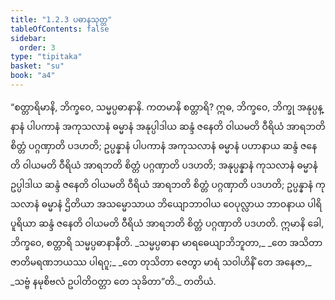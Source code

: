 ```yaml
---
title: "1.2.3 ပဓာနသုတ္တ"
tableOfContents: false
sidebar:
  order: 3
type: "tipitaka"
basket: "su"
book: "a4"
---
```



<DynamicBreadcrumb />

<Division number="13" book="a4" e="ch" v="15" p="322">

<Paragraph number="95" book="a4">
“စတ္တာရိမာနိ, ဘိက္ခဝေ, သမ္မပ္ပဓာနာနိ. ကတမာနိ စတ္တာရိ? ဣဓ, ဘိက္ခဝေ, ဘိက္ခု အနုပ္ပန္နာနံ ပါပကာနံ အကုသလာနံ ဓမ္မာနံ အနုပ္ပါဒါယ ဆန္ဒံ ဇနေတိ ဝါယမတိ ဝီရိယံ အာရဘတိ စိတ္တံ ပဂ္ဂဏှာတိ ပဒဟတိ; ဥပ္ပန္နာနံ ပါပကာနံ အကုသလာနံ ဓမ္မာနံ ပဟာနာယ ဆန္ဒံ ဇနေတိ ဝါယမတိ ဝီရိယံ အာရဘတိ စိတ္တံ ပဂ္ဂဏှာတိ ပဒဟတိ; အနုပ္ပန္နာနံ ကုသလာနံ ဓမ္မာနံ ဥပ္ပါဒါယ ဆန္ဒံ ဇနေတိ ဝါယမတိ ဝီရိယံ အာရဘတိ စိတ္တံ ပဂ္ဂဏှာတိ ပဒဟတိ; ဥပ္ပန္နာနံ ကုသလာနံ ဓမ္မာနံ ဌိတိယာ အသမ္မောသာယ ဘိယျောဘာဝါယ ဝေပုလ္လာယ ဘာဝနာယ ပါရိပူရိယာ ဆန္ဒံ ဇနေတိ ဝါယမတိ ဝီရိယံ အာရဘတိ စိတ္တံ ပဂ္ဂဏှာတိ ပဒဟတိ. ဣမာနိ ခေါ, ဘိက္ခဝေ, စတ္တာရိ သမ္မပ္ပဓာနာနီတိ.
</Paragraph>

<Paragraph number="96" type="verses" book="a4">
_သမ္မပ္ပဓာနာ မာရဓေယျာဘိဘူတာ,_  
_တေ အသိတာ ဇာတိမရဏဘယဿ ပါရဂူ;_  
_တေ တုသိတာ ဇေတွာ မာရံ သဝါဟိနိံ တေ အနေဇာ,_  
_သဗ္ဗံ နမုစိဗလံ ဥပါတိဝတ္တာ တေ သုခိတာ”တိ._  


</Paragraph>
</Division>

<Paragraph number="97" type="center" book="a4">
တတိယံ.
</Paragraph>